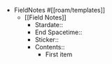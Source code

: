 - FieldNotes #[[roam/templates]]
    - [[Field Notes]]
        - Stardate::
        - End Spacetime::
        - Sticker::
        - Contents::
            - First item
